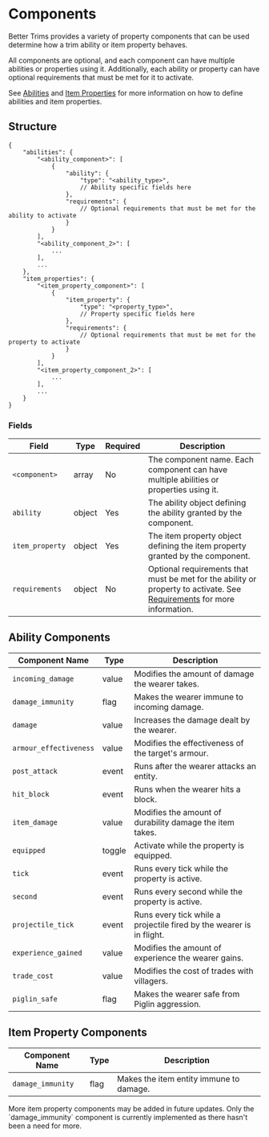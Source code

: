 # Components

Better Trims provides a variety of property components that can be used determine how a trim ability or item property
behaves.

All components are optional, and each component can have multiple abilities or properties using it.
Additionally, each ability or property can have optional requirements that must be met for it to activate.

See [Abilities](abilities) and [Item Properties](item_properties) for more information on how to define abilities and item properties.

## Structure
```json5
{
    "abilities": {
        "<ability_component>": [
            {
                "ability": {
                    "type": "<ability_type>",
                    // Ability specific fields here
                },
                "requirements": {
                    // Optional requirements that must be met for the ability to activate
                }
            }
        ],
        "<ability_component_2>": [
            ...
        ],
        ...
    },
    "item_properties": {
        "<item_property_component>": [
            {
                "item_property": {
                    "type": "<property_type>",
                    // Property specific fields here
                },
                "requirements": {
                    // Optional requirements that must be met for the property to activate
                }
            }
        ],
        "<item_property_component_2>": [
            ...
        ],
        ...
    }
}
```
### Fields
| Field           | Type   | Required | Description                                                                                                                                                 |
|-----------------|--------|----------|-------------------------------------------------------------------------------------------------------------------------------------------------------------|
| `<component>`   | array  | No       | The component name. Each component can have multiple abilities or properties using it.                                                                      |
| `ability`       | object | Yes      | The ability object defining the ability granted by the component.                                                                                           |
| `item_property` | object | Yes      | The item property object defining the item property granted by the component.                                                                               |
| `requirements`  | object | No       | Optional requirements that must be met for the ability or property to activate. See [Requirements](requirements) for more information. |


## Ability Components
| Component Name         | Type   | Description                                                          |
|------------------------|--------|----------------------------------------------------------------------|
| `incoming_damage`      | value  | Modifies the amount of damage the wearer takes.                      |
| `damage_immunity`      | flag   | Makes the wearer immune to incoming damage.                          |
| `damage`               | value  | Increases the damage dealt by the wearer.                            |
| `armour_effectiveness` | value  | Modifies the effectiveness of the target's armour.                   |
| `post_attack`          | event  | Runs after the wearer attacks an entity.                             |
| `hit_block`            | event  | Runs when the wearer hits a block.                                   |
| `item_damage`          | value  | Modifies the amount of durability damage the item takes.             |
| `equipped`             | toggle | Activate while the property is equipped.                             |
| `tick`                 | event  | Runs every tick while the property is active.                        |
| `second`               | event  | Runs every second while the property is active.                      |
| `projectile_tick`      | event  | Runs every tick while a projectile fired by the wearer is in flight. |
| `experience_gained`    | value  | Modifies the amount of experience the wearer gains.                  |
| `trade_cost`           | value  | Modifies the cost of trades with villagers.                          |
| `piglin_safe`          | flag   | Makes the wearer safe from Piglin aggression.                        |


## Item Property Components
| Component Name    | Type | Description                             |
|-------------------|------|-----------------------------------------|
| `damage_immunity` | flag | Makes the item entity immune to damage. |

<Callout variant="info" title="Note">
 More item property components may be added in future updates. Only the `damage_immunity` component is currently implemented as there hasn't been a need for more.
</Callout>